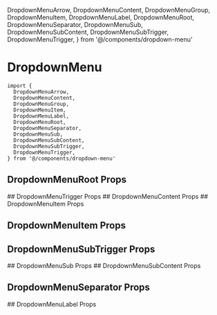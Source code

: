 
  DropdownMenuArrow,
  DropdownMenuContent,
  DropdownMenuGroup,
  DropdownMenuItem,
  DropdownMenuLabel,
  DropdownMenuRoot,
  DropdownMenuSeparator,
  DropdownMenuSub,
  DropdownMenuSubContent,
  DropdownMenuSubTrigger,
  DropdownMenuTrigger,
} from '@/components/dropdown-menu'


<Meta of={DropdownMenuStories} />

# DropdownMenu

```tsx
import {
  DropdownMenuArrow,
  DropdownMenuContent,
  DropdownMenuGroup,
  DropdownMenuItem,
  DropdownMenuLabel,
  DropdownMenuRoot,
  DropdownMenuSeparator,
  DropdownMenuSub,
  DropdownMenuSubContent,
  DropdownMenuSubTrigger,
  DropdownMenuTrigger,
} from '@/components/dropdown-menu'
```


## DropdownMenuRoot Props
<ArgTypes of={DropdownMenuRoot} />
## DropdownMenuTrigger Props
<ArgTypes of={DropdownMenuTrigger} />
## DropdownMenuContent Props
<ArgTypes of={DropdownMenuContent} />
## DropdownMenuItem Props
<ArgTypes of={DropdownMenuItem} />

## DropdownMenuItem Props
<ArgTypes of={DropdownMenuItem} />


## DropdownMenuSubTrigger Props
<ArgTypes of={DropdownMenuSubTrigger} />
## DropdownMenuSub Props
<ArgTypes of={DropdownMenuSub} />
## DropdownMenuSubContent Props
<ArgTypes of={DropdownMenuSubContent} />

## DropdownMenuSeparator Props
<ArgTypes of={DropdownMenuSeparator} />
## DropdownMenuLabel Props
<ArgTypes of={DropdownMenuLabel} />

<Stories />
